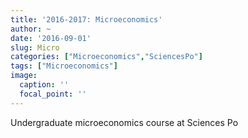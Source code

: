 ```yaml
---
title: '2016-2017: Microeconomics'
author: ~
date: '2016-09-01'
slug: Micro
categories: ["Microeconomics","SciencesPo"]
tags: ["Microeconomics"]
image:
  caption: ''
  focal_point: ''
---
```


Undergraduate microeconomics course at Sciences Po